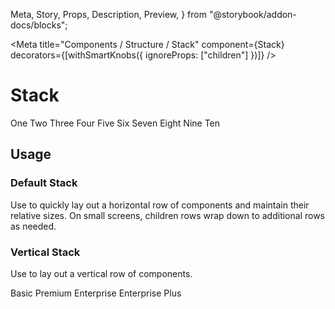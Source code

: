   Meta,
  Story,
  Props,
  Description,
  Preview,
} from "@storybook/addon-docs/blocks";

<Meta
  title="Components / Structure / Stack"
  component={Stack}
  decorators={[withSmartKnobs({ ignoreProps: ["children"] })]}
/>

# Stack

<Description of={Stack} />

<Preview withToolbar>
  <Story name="Example">
    <Stack>
      <Card>One</Card>
      <Card>Two</Card>
      <Card>Three</Card>
      <Card>Four</Card>
      <Card>Five</Card>
      <Card>Six</Card>
      <Card>Seven</Card>
      <Card>Eight</Card>
      <Card>Nine</Card>
      <Card>Ten</Card>
    </Stack>
  </Story>
</Preview>

<Props of={Stack} />

## Usage

### Default Stack

Use to quickly lay out a horizontal row of components and maintain their relative sizes.
On small screens, children rows wrap down to additional rows as needed.

### Vertical Stack

Use to lay out a vertical row of components.

<Preview>
  <Story name="Vertical">
    <Stack vertical>
      <Badge>Basic</Badge>
      <Badge>Premium</Badge>
      <Stack>
        <Badge>Enterprise</Badge>
        <Badge>Enterprise Plus</Badge>
      </Stack>
    </Stack>
  </Story>
</Preview>
